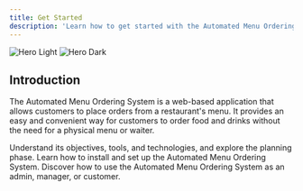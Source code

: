 ```yaml
---
title: Get Started
description: 'Learn how to get started with the Automated Menu Ordering System.'
---
```


<img
  className="block dark:hidden"
  src="/images/hero-light.svg"
  alt="Hero Light"
/>
<img
  className="hidden dark:block"
  src="/images/hero-dark.svg"
  alt="Hero Dark"
/>

## Introduction

The Automated Menu Ordering System is a web-based application that allows customers to place orders from a restaurant's menu. It provides an easy and convenient way for customers to order food and drinks without the need for a physical menu or waiter.

<CardGroup>
    <Card
        title="Proposed Documentation"
        href="proposed-documentation"
    >
    Understand its objectives, tools, and technologies, and explore the planning phase.
    </Card>
    <Card
        title="Installation Guide"
        href="installation-guide"
    >
    Learn how to install and set up the Automated Menu Ordering System.
    </Card>
    <Card
        title="User Guide"
        href="user-guide"
    >
    Discover how to use the Automated Menu Ordering System as an admin, manager, or customer.
    </Card>
</CardGroup>